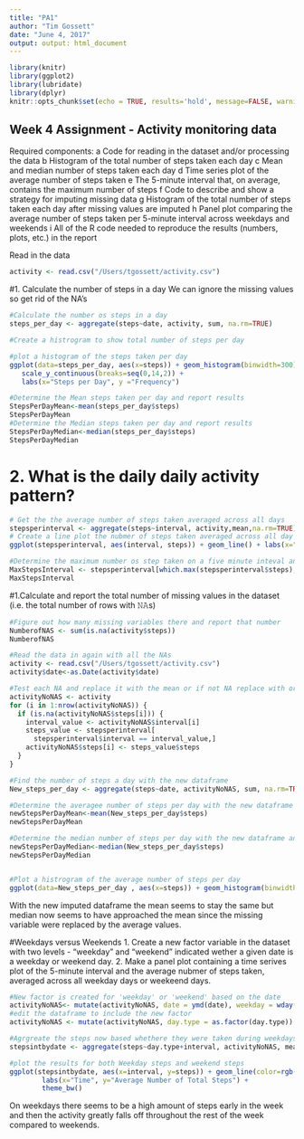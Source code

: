 ```yaml
---
title: "PA1"
author: "Tim Gossett"
date: "June 4, 2017"
output: output: html_document
---
```


```r
library(knitr)
library(ggplot2)
library(lubridate)
library(dplyr)
knitr::opts_chunk$set(echo = TRUE, results='hold', message=FALSE, warning=FALSE)
```

## Week 4 Assignment - Activity monitoring data
Required components:
a Code for reading in the dataset and/or processing the data
b Histogram of the total number of steps taken each day
c Mean and median number of steps taken each day
d Time series plot of the average number of steps taken
e The 5-minute interval that, on average, contains the maximum number of steps
f Code to describe and show a strategy for imputing missing data
g Histogram of the total number of steps taken each day after missing values are imputed
h Panel plot comparing the average number of steps taken per 5-minute interval across weekdays and weekends
i All of the R code needed to reproduce the results (numbers, plots, etc.) in the report

Read in the data

```r
activity <- read.csv("/Users/tgossett/activity.csv")
```
#1. Calculate the number of steps in a day
We can ignore the missing values so get rid of the NA's
```r
#Calculate the number os steps in a day
steps_per_day <- aggregate(steps~date, activity, sum, na.rm=TRUE)

#Create a histrogram to show total number of steps per day

#plot a histogram of the steps taken per day
ggplot(data=steps_per_day, aes(x=steps)) + geom_histogram(binwidth=300) +
   scale_y_continuous(breaks=seq(0,14,2)) +
   labs(x="Steps per Day", y ="Frequency")

#Determine the Mean steps taken per day and report results
StepsPerDayMean<-mean(steps_per_day$steps)
StepsPerDayMean
#Determine the Median steps taken per day and report results
StepsPerDayMedian<-median(steps_per_day$steps)
StepsPerDayMedian
```

# 2. What is the daily daily activity pattern?

```r
# Get the the average number of steps taken averaged across all days
stepsperinterval <- aggregate(steps~interval, activity,mean,na.rm=TRUE)
# Create a line plot the nubmer of steps taken averaged across all day
ggplot(stepsperinterval, aes(interval, steps)) + geom_line() + labs(x="Interval", y ="Mean Number of Steps") 

#Determine the maximum number os step taken on a five minute inteval and report
MaxStepsInterval <- stepsperinterval[which.max(stepsperinterval$steps),]$interval
MaxStepsInterval


```

#1.Calculate and report the total number of missing values in the dataset (i.e. the total number of rows with 𝙽𝙰s)
```r
#Figure out how many missing variables there and report that number
NumberofNAS <- sum(is.na(activity$steps))
NumberofNAS 

#Read the data in again with all the NAs
activity <- read.csv("/Users/tgossett/activity.csv")
activity$date<-as.Date(activity$date)

#Test each NA and replace it with the mean or if not NA replace with original value
activityNoNAS <- activity
for (i in 1:nrow(activityNoNAS)) {
  if (is.na(activityNoNAS$steps[i])) {
    interval_value <- activityNoNAS$interval[i]
    steps_value <- stepsperinterval[
      stepsperinterval$interval == interval_value,]
    activityNoNAS$steps[i] <- steps_value$steps
  }
}

#Find the number of steps a day with the new dataframe
New_steps_per_day <- aggregate(steps~date, activityNoNAS, sum, na.rm=TRUE)

#Determine the averagee number of steps per day with the new dataframe and report
newStepsPerDayMean<-mean(New_steps_per_day$steps)
newStepsPerDayMean

#Determine the median number of steps per day with the new dataframe and report
newStepsPerDayMedian<-median(New_steps_per_day$steps)
newStepsPerDayMedian


#Plot a histrogram of the average number of steps per day 
ggplot(data=New_steps_per_day , aes(x=steps)) + geom_histogram(binwidth=500) + scale_y_continuous(breaks=seq(0,12,2)) +labs(x="Average Total Number of Steps per Day", y ="Frequency")

```
With the new imputed dataframe the mean seems to stay the same but median now seems to have approached the mean since the missing variable were replaced by the average values.

#Weekdays versus Weekends
1. Create a new factor variable in the dataset with two levels - "weekday" and "weekend" indicated wether a given date is a weekday or weekend day.
2. Make a panel plot containing a time serives plot of the 5-minute interval and the average nubmer of steps taken, averaged across all weekday days or weekeend days. 
```r

#New factor is created for 'weekday' or 'weekend' based on the date
activityNoNAS<- mutate(activityNoNAS, date = ymd(date), weekday = wday(date), day.type = ifelse(weekday != 1 & weekday != 7,"Weekday", ifelse(weekday == 1 | weekday == 7, "Weekend", NA)))
#edit the dataframe to include the new factor
activityNoNAS <- mutate(activityNoNAS, day.type = as.factor(day.type))

#Agrgreate the steps now based whethere they were taken during weekdays or weekends
stepsintbydate <- aggregate(steps~day.type+interval, activityNoNAS, mean, na.rm=TRUE)

#plot the results for both Weekday steps and weekend steps
ggplot(stepsintbydate, aes(x=interval, y=steps)) + geom_line(color=rgb(.1,.1,.1)) + facet_wrap(~ day.type, nrow=2, ncol=1) +
        labs(x="Time", y="Average Number of Total Steps") +
        theme_bw()


```
On weekdays there seems to be a high amount of steps early in the week and then the activity greatly falls off throughout the rest of the week compared to weekends.

